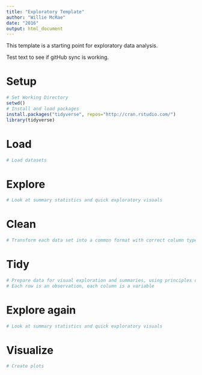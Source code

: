 ```yaml
---
title: "Exploratory Template"
author: "Willie McRae"
date: "2016"
output: html_document
---
```

This template is a starting point for exploratory data analysis.  

Test text to see if gitHub sync is working.  

# Setup

```r
# Set Working Directory
setwd()
# Install and load packages
install.packages("tidyverse", repos="http://cran.rstudio.com/")
library(tidyverse)

```

# Load

```r
# Load datasets

```

# Explore 

```r
# Look at summary statistics and quick exploratory visuals

```

# Clean

```r
# Transform each data set into a common format with correct column types

```

# Tidy

```r
# Prepare data for visual exploration and summaries, using principles of tidy data; 
# Each row is an observation, each column is a variable

```

# Explore again

```r
# Look at summary statistics and quick exploratory visuals

```

# Visualize

```r
# Create plots

```
